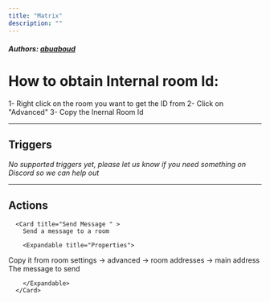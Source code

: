 ```yaml
---
title: "Matrix"
description: ""
---
```


##### Authors: [abuaboud](https://github.com/abuaboud)


# How to obtain Internal room Id:
1- Right click on the room you want to get the ID from
2- Click on "Advanced"
3- Copy the Inernal Room Id

---

## Triggers

*No supported triggers yet, please let us know if you need something on Discord so we can help out* 


---

## Actions


      <Card title="Send Message " >
        Send a message to a room

        <Expandable title="Properties">
          
<ResponseField name="Room Alias" required type="Short_text">
Copy it from room settings -> advanced -> room addresses -> main address
</ResponseField>
            
<ResponseField name="Message" required type="Long_text">
The message to send
</ResponseField>
              
        </Expandable>
      </Card>
  
